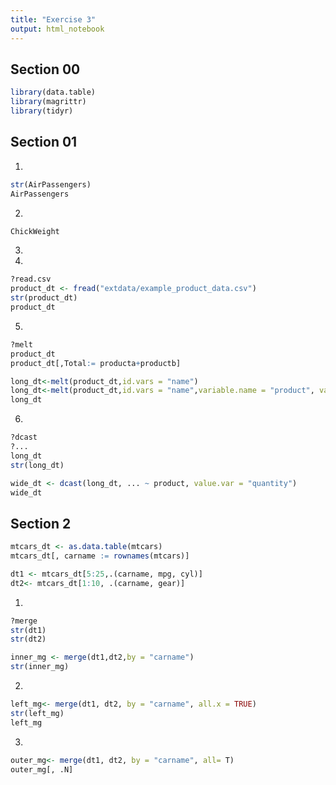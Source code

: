 ```yaml
---
title: "Exercise 3"
output: html_notebook
---
```


## Section 00

```r
library(data.table)
library(magrittr)
library(tidyr)

```

## Section 01

1.

```r
str(AirPassengers)
AirPassengers
```
2.
```r

ChickWeight
```

3.

4.
```r
?read.csv
product_dt <- fread("extdata/example_product_data.csv")
str(product_dt)
product_dt
```

5.
```r
?melt
product_dt
product_dt[,Total:= producta+productb]

long_dt<-melt(product_dt,id.vars = "name")
long_dt<-melt(product_dt,id.vars = "name",variable.name = "product", value.name = "quantity")
long_dt
```

6.
```r
?dcast
?...
long_dt
str(long_dt)

wide_dt <- dcast(long_dt, ... ~ product, value.var = "quantity")
wide_dt
```

## Section 2

```r
mtcars_dt <- as.data.table(mtcars)
mtcars_dt[, carname := rownames(mtcars)]

dt1 <- mtcars_dt[5:25,.(carname, mpg, cyl)]
dt2<- mtcars_dt[1:10, .(carname, gear)]
```

1.
```r
?merge
str(dt1)
str(dt2)

inner_mg <- merge(dt1,dt2,by = "carname")
str(inner_mg)
```

2.
```r
left_mg<- merge(dt1, dt2, by = "carname", all.x = TRUE)
str(left_mg)
left_mg
```

3.
```r

outer_mg<- merge(dt1, dt2, by = "carname", all= T)
outer_mg[, .N]
```










































